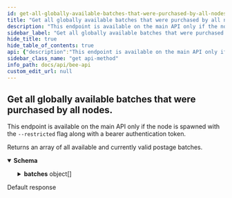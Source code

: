```yaml
---
id: get-all-globally-available-batches-that-were-purchased-by-all-nodes
title: "Get all globally available batches that were purchased by all nodes."
description: "This endpoint is available on the main API only if the node is spawned with the `--restricted` flag along with a bearer authentication token."
sidebar_label: "Get all globally available batches that were purchased by all nodes."
hide_title: true
hide_table_of_contents: true
api: {"description":"This endpoint is available on the main API only if the node is spawned with the `--restricted` flag along with a bearer authentication token.","security":[{"bearerAuth":[]}],"tags":["Postage Stamps"],"responses":{"200":{"description":"Returns an array of all available and currently valid postage batches.","content":{"application/json":{"schema":{"type":"object","properties":{"batches":{"type":"array","nullable":false,"items":{"type":"object","properties":{"batchID":{"type":"string","pattern":"^[A-Fa-f0-9]{64}$","example":"36b7efd913ca4cf880b8eeac5093fa27b0825906c600685b6abdd6566e6cfe8f","title":"BatchID"},"value":{"description":"Numeric string that represents integer which might exceeds `Number.MAX_SAFE_INTEGER` limit (2^53-1)","type":"string","example":"1000000000000000000","title":"BigInt"},"start":{"type":"integer"},"depth":{"type":"integer"},"bucketDepth":{"type":"integer"},"immutableFlag":{"type":"boolean"},"batchTTL":{"type":"integer"},"owner":{"type":"string","pattern":"^[A-Fa-f0-9]{40}$","example":"36b7efd913ca4cf880b8eeac5093fa27b0825906","title":"EthereumAddress"},"storageRadius":{"type":"integer"}},"title":"PostageBatchShort"}}},"title":"DebugPostageAllBatchesResponse"}}}},"default":{"description":"Default response"}},"method":"get","path":"/batches","servers":[{"url":"http://{apiRoot}:{port}/v1","variables":{"apiRoot":{"default":"localhost","description":"Base address of the local bee node main API"},"port":{"default":"1633","description":"Service port provided in bee node config"}}},{"url":"http://{apiRoot}:{port}","variables":{"apiRoot":{"default":"localhost","description":"Base address of the local bee node main API"},"port":{"default":"1633","description":"Service port provided in bee node config"}}}],"securitySchemes":{"basicAuth":{"type":"http","scheme":"basic"},"bearerAuth":{"type":"http","scheme":"bearer","bearerFormat":"SecurityToken"}},"info":{"version":"5.0.0","title":"Bee API","description":"A list of the currently provided Interfaces to interact with the swarm, implementing file operations and sending messages"},"postman":{"name":"Get all globally available batches that were purchased by all nodes.","description":{"content":"This endpoint is available on the main API only if the node is spawned with the `--restricted` flag along with a bearer authentication token.","type":"text/plain"},"url":{"path":["batches"],"host":["{{baseUrl}}"],"query":[],"variable":[]},"header":[{"key":"Accept","value":"application/json"}],"method":"GET","auth":{"type":"bearer","bearer":[{"type":"any","value":"<Bearer Token>","key":"token"}]}}}
sidebar_class_name: "get api-method"
info_path: docs/api/bee-api
custom_edit_url: null
---
```



## Get all globally available batches that were purchased by all nodes.



This endpoint is available on the main API only if the node is spawned with the `--restricted` flag along with a bearer authentication token.

<div><ApiTabs><TabItem label={"200"} value={"200"}><div>

Returns an array of all available and currently valid postage batches.

</div><div><MimeTabs schemaType={"response"}><TabItem label={"application/json"} value={"application/json"}><SchemaTabs><TabItem label={"Schema"} value={"Schema"}><details style={{}} data-collapsed={false} open={true}><summary style={{"textAlign":"left"}}><strong>Schema</strong></summary><div style={{"textAlign":"left","marginLeft":"1rem"}}></div><ul style={{"marginLeft":"1rem"}}><SchemaItem collapsible={true} className={"schemaItem"}><details style={{}}><summary style={{}}><strong>batches</strong><span style={{"opacity":"0.6"}}> object[]</span></summary><div style={{"marginLeft":"1rem"}}><li><div style={{"fontSize":"var(--ifm-code-font-size)","opacity":"0.6","marginLeft":"-.5rem","paddingBottom":".5rem"}}>Array [</div></li><SchemaItem collapsible={false} name={"batchID"} required={false} schemaName={"BatchID"} qualifierMessage={"**Possible values:** Value must match regular expression `^[A-Fa-f0-9]{64}$`"} schema={{"type":"string","pattern":"^[A-Fa-f0-9]{64}$","example":"36b7efd913ca4cf880b8eeac5093fa27b0825906c600685b6abdd6566e6cfe8f","title":"BatchID"}}></SchemaItem><SchemaItem collapsible={false} name={"value"} required={false} schemaName={"BigInt"} qualifierMessage={undefined} schema={{"description":"Numeric string that represents integer which might exceeds `Number.MAX_SAFE_INTEGER` limit (2^53-1)","type":"string","example":"1000000000000000000","title":"BigInt"}}></SchemaItem><SchemaItem collapsible={false} name={"start"} required={false} schemaName={"integer"} qualifierMessage={undefined} schema={{"type":"integer"}}></SchemaItem><SchemaItem collapsible={false} name={"depth"} required={false} schemaName={"integer"} qualifierMessage={undefined} schema={{"type":"integer"}}></SchemaItem><SchemaItem collapsible={false} name={"bucketDepth"} required={false} schemaName={"integer"} qualifierMessage={undefined} schema={{"type":"integer"}}></SchemaItem><SchemaItem collapsible={false} name={"immutableFlag"} required={false} schemaName={"boolean"} qualifierMessage={undefined} schema={{"type":"boolean"}}></SchemaItem><SchemaItem collapsible={false} name={"batchTTL"} required={false} schemaName={"integer"} qualifierMessage={undefined} schema={{"type":"integer"}}></SchemaItem><SchemaItem collapsible={false} name={"owner"} required={false} schemaName={"EthereumAddress"} qualifierMessage={"**Possible values:** Value must match regular expression `^[A-Fa-f0-9]{40}$`"} schema={{"type":"string","pattern":"^[A-Fa-f0-9]{40}$","example":"36b7efd913ca4cf880b8eeac5093fa27b0825906","title":"EthereumAddress"}}></SchemaItem><SchemaItem collapsible={false} name={"storageRadius"} required={false} schemaName={"integer"} qualifierMessage={undefined} schema={{"type":"integer"}}></SchemaItem><li><div style={{"fontSize":"var(--ifm-code-font-size)","opacity":"0.6","marginLeft":"-.5rem"}}>]</div></li></div></details></SchemaItem></ul></details></TabItem><TabItem label={"Example (from schema)"} value={"Example (from schema)"}><ResponseSamples responseExample={"{\n  \"batches\": [\n    {\n      \"batchID\": \"36b7efd913ca4cf880b8eeac5093fa27b0825906c600685b6abdd6566e6cfe8f\",\n      \"value\": \"1000000000000000000\",\n      \"start\": 0,\n      \"depth\": 0,\n      \"bucketDepth\": 0,\n      \"immutableFlag\": true,\n      \"batchTTL\": 0,\n      \"owner\": \"36b7efd913ca4cf880b8eeac5093fa27b0825906\",\n      \"storageRadius\": 0\n    }\n  ]\n}"} language={"json"}></ResponseSamples></TabItem></SchemaTabs></TabItem></MimeTabs></div></TabItem><TabItem label={"default"} value={"default"}><div>

Default response

</div><div></div></TabItem></ApiTabs></div>
      